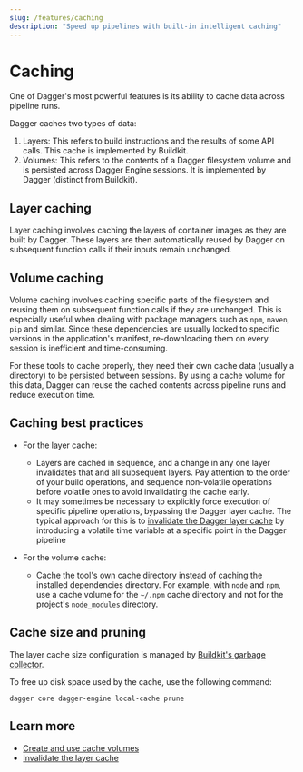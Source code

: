 ```yaml
---
slug: /features/caching
description: "Speed up pipelines with built-in intelligent caching"
---
```


# Caching

One of Dagger's most powerful features is its ability to cache data across pipeline runs.

Dagger caches two types of data:

1. Layers: This refers to build instructions and the results of some API calls. This cache is implemented by Buildkit.
2. Volumes: This refers to the contents of a Dagger filesystem volume and is persisted across Dagger Engine sessions. It is implemented by Dagger (distinct from Buildkit).

## Layer caching

Layer caching involves caching the layers of container images as they are built by Dagger. These layers are then automatically reused by Dagger on subsequent function calls if their inputs remain unchanged.

## Volume caching

Volume caching involves caching specific parts of the filesystem and reusing them on subsequent function calls if they are unchanged. This is especially useful when dealing with package managers such as `npm`, `maven`, `pip` and similar. Since these dependencies are usually locked to specific versions in the application's manifest, re-downloading them on every session is inefficient and time-consuming.

For these tools to cache properly, they need their own cache data (usually a directory) to be persisted between sessions. By using a cache volume for this data, Dagger can reuse the cached contents across pipeline runs and reduce execution time.

## Caching best practices

- For the layer cache:
  - Layers are cached in sequence, and a change in any one layer invalidates that and all subsequent layers. Pay attention to the order of your build operations, and sequence non-volatile operations before volatile ones to avoid invalidating the cache early.
  - It may sometimes be necessary to explicitly force execution of specific pipeline operations, bypassing the Dagger layer cache. The typical approach for this is to [invalidate the Dagger layer cache](../cookbook/cookbook.mdx#invalidate-cache) by introducing a volatile time variable at a specific point in the Dagger pipeline

- For the volume cache:
  - Cache the tool's own cache directory instead of caching the installed dependencies directory. For example, with `node` and `npm`, use a cache volume for the  `~/.npm` cache directory and not for the project's `node_modules` directory.

## Cache size and pruning

The layer cache size configuration is managed by [Buildkit's garbage collector](https://github.com/moby/buildkit/blob/master/docs/buildkitd.toml.md?plain=1#L83-L94).

To free up disk space used by the cache, use the following command:

```shell
dagger core dagger-engine local-cache prune
```

## Learn more

- [Create and use cache volumes](../api/cache-volumes.mdx)
- [Invalidate the layer cache](../cookbook/cookbook.mdx#invalidate-cache)
